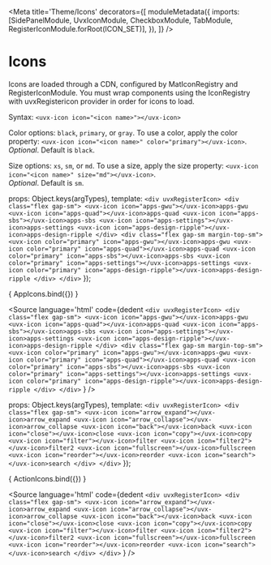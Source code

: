 
<Meta
  title='Theme/Icons'
  decorators={[
        moduleMetadata({
            imports: [SidePanelModule, UvxIconModule, CheckboxModule, TabModule, RegisterIconModule.forRoot(ICON_SET)],
        }),
    ]}
/>

# Icons

Icons are loaded through a CDN, configured by MatIconRegistry and RegisterIconModule. You must wrap components using the IconRegistry with uvxRegistericon provider in order for icons to load.<br /> 

Syntax: `<uvx-icon icon="<icon name>"></uvx-icon>` <br /> 

Color options: `black`, `primary`, or `gray`. To use a color, apply the color property: `<uvx-icon icon="<icon name>" color="primary"></uvx-icon>`. <br /> 
*Optional*. Default is `black`. <br />  

Size options: `xs`, `sm`, or `md`. To use a size, apply the size property: `<uvx-icon icon="<icon name>" size="md"></uvx-icon>`. <br /> 
*Optional*. Default is `sm`. <br /> 

  props: Object.keys(argTypes),
  template: 
    `
    <div uvxRegisterIcon>
        <div class="flex gap-sm">
            <uvx-icon icon="apps-gwu"></uvx-icon>apps-gwu
            <uvx-icon icon="apps-quad"></uvx-icon>apps-quad
            <uvx-icon icon="apps-sbs"></uvx-icon>apps-sbs
            <uvx-icon icon="apps-settings"></uvx-icon>apps-settings
            <uvx-icon icon="apps-design-ripple"></uvx-icon>apps-design-ripple
        </div>
        <div class="flex gap-sm margin-top-sm">
            <uvx-icon color="primary" icon="apps-gwu"></uvx-icon>apps-gwu
            <uvx-icon color="primary" icon="apps-quad"></uvx-icon>apps-quad
            <uvx-icon color="primary" icon="apps-sbs"></uvx-icon>apps-sbs
            <uvx-icon color="primary" icon="apps-settings"></uvx-icon>apps-settings
            <uvx-icon color="primary" icon="apps-design-ripple"></uvx-icon>apps-design-ripple
        </div>
    </div>
    `
});

<Canvas>
  <Story
    name="App Icons"
  >
    { AppIcons.bind({}) }
  </Story>
</Canvas>

<Source
  language='html'
  code={dedent
    `
    <div uvxRegisterIcon>
        <div class="flex gap-sm">
            <uvx-icon icon="apps-gwu"></uvx-icon>apps-gwu
            <uvx-icon icon="apps-quad"></uvx-icon>apps-quad
            <uvx-icon icon="apps-sbs"></uvx-icon>apps-sbs
            <uvx-icon icon="apps-settings"></uvx-icon>apps-settings
            <uvx-icon icon="apps-design-ripple"></uvx-icon>apps-design-ripple
        </div>
        <div class="flex gap-sm margin-top-sm">
            <uvx-icon color="primary" icon="apps-gwu"></uvx-icon>apps-gwu
            <uvx-icon color="primary" icon="apps-quad"></uvx-icon>apps-quad
            <uvx-icon color="primary" icon="apps-sbs"></uvx-icon>apps-sbs
            <uvx-icon color="primary" icon="apps-settings"></uvx-icon>apps-settings
            <uvx-icon color="primary" icon="apps-design-ripple"></uvx-icon>apps-design-ripple
        </div>
    </div>
    `
  }
/>

  props: Object.keys(argTypes),
  template: 
    `
    <div uvxRegisterIcon>
        <div class="flex gap-sm">
            <uvx-icon icon="arrow_expand"></uvx-icon>arrow_expand
            <uvx-icon icon="arrow_collapse"></uvx-icon>arrow_collapse
            <uvx-icon icon="back"></uvx-icon>back
            <uvx-icon icon="close"></uvx-icon>close
            <uvx-icon icon="copy"></uvx-icon>copy
            <uvx-icon icon="filter"></uvx-icon>filter
            <uvx-icon icon="filter2"></uvx-icon>filter2
            <uvx-icon icon="fullscreen"></uvx-icon>fullscreen
            <uvx-icon icon="reorder"></uvx-icon>reorder
            <uvx-icon icon="search"></uvx-icon>search
        </div>
    </div>
    `
});

<Canvas>
  <Story
    name="Action Icons"
  >
    { ActionIcons.bind({}) }
  </Story>
</Canvas>

<Source
  language='html'
  code={dedent
    `
    <div uvxRegisterIcon>
        <div class="flex gap-sm">
            <uvx-icon icon="arrow_expand"></uvx-icon>arrow_expand
            <uvx-icon icon="arrow_collapse"></uvx-icon>arrow_collapse
            <uvx-icon icon="back"></uvx-icon>back
            <uvx-icon icon="close"></uvx-icon>close
            <uvx-icon icon="copy"></uvx-icon>copy
            <uvx-icon icon="filter"></uvx-icon>filter
            <uvx-icon icon="filter2"></uvx-icon>filter2
            <uvx-icon icon="fullscreen"></uvx-icon>fullscreen
            <uvx-icon icon="reorder"></uvx-icon>reorder
            <uvx-icon icon="search"></uvx-icon>search
        </div>
    </div>
    `
  }
/>


